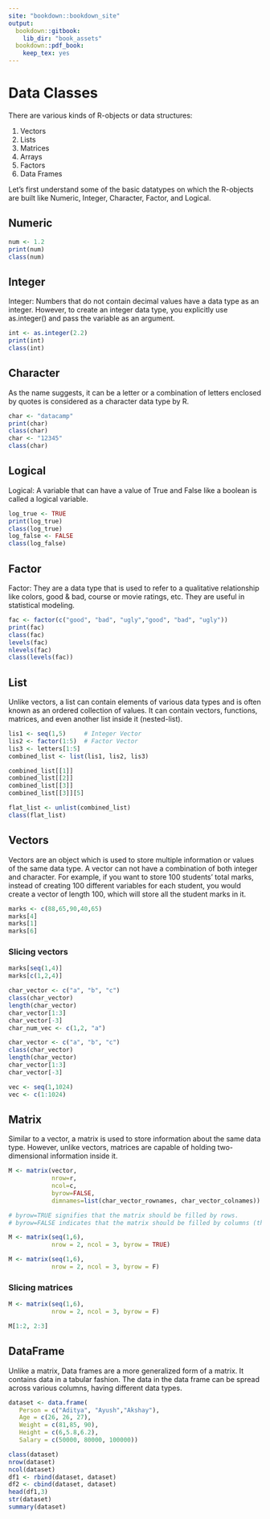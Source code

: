 ---
site: "bookdown::bookdown_site"
output:
  bookdown::gitbook:
    lib_dir: "book_assets"
  bookdown::pdf_book:
    keep_tex: yes
---

# Data Classes

There are various kinds of R-objects or data structures:

1. Vectors
2. Lists
3. Matrices
4. Arrays
5. Factors
6. Data Frames

Let's first understand some of the basic datatypes on which the R-objects are built like Numeric, Integer, Character, Factor, and Logical.


## Numeric
```{r ,eval=FALSE}
num <- 1.2
print(num)
class(num)
```

## Integer
Integer: Numbers that do not contain decimal values have a data type as an integer. However, to create an integer data type, you explicitly use as.integer() and pass the variable as an argument.

```{r ,eval=FALSE}
int <- as.integer(2.2)
print(int)
class(int)
```

## Character

As the name suggests, it can be a letter or a combination of letters enclosed by quotes is considered as a character data type by R.

```{r ,eval=FALSE}
char <- "datacamp"
print(char)
class(char)
char <- "12345"
class(char)
```

## Logical
Logical: A variable that can have a value of True and False like a boolean is called a logical variable.

```{r ,eval=FALSE}
log_true <- TRUE
print(log_true)
class(log_true)
log_false <- FALSE
class(log_false)
```

## Factor

Factor: They are a data type that is used to refer to a qualitative relationship like colors, good & bad, course or movie ratings, etc. They are useful in statistical modeling.

```{r ,eval=FALSE}
fac <- factor(c("good", "bad", "ugly","good", "bad", "ugly"))
print(fac)
class(fac)
levels(fac)
nlevels(fac)
class(levels(fac))
```

## List
Unlike vectors, a list can contain elements of various data types and is often known as an ordered collection of values. It can contain vectors, functions, matrices, and even another list inside it (nested-list).

```{r, eval=FALSE}
lis1 <- seq(1,5)     # Integer Vector
lis2 <- factor(1:5)  # Factor Vector
lis3 <- letters[1:5] 
combined_list <- list(lis1, lis2, lis3)

combined_list[[1]]
combined_list[[2]]
combined_list[[3]]
combined_list[[3]][5]

flat_list <- unlist(combined_list)
class(flat_list)
```

## Vectors
Vectors are an object which is used to store multiple information or values of the same data type. A vector can not have a combination of both integer and character. For example, if you want to store 100 students' total marks, instead of creating 100 different variables for each student, you would create a vector of length 100, which will store all the student marks in it.

```{r ,eval=FALSE}
marks <- c(88,65,90,40,65)
marks[4]
marks[1]
marks[6]
```

### Slicing vectors
```{r ,eval=FALSE}
marks[seq(1,4)]
marks[c(1,2,4)]
```

```{r ,eval=FALSE}
char_vector <- c("a", "b", "c")
class(char_vector)
length(char_vector)
char_vector[1:3]
char_vector[-3]
char_num_vec <- c(1,2, "a")
```
```{r ,eval=FALSE}
char_vector <- c("a", "b", "c")
class(char_vector)
length(char_vector)
char_vector[1:3]
char_vector[-3]
```

```{r ,eval=FALSE}
vec <- seq(1,1024)
vec <- c(1:1024)
```
## Matrix

Similar to a vector, a matrix is used to store information about the same data type. However, unlike vectors, matrices are capable of holding two-dimensional information inside it.

```{r ,eval=FALSE}
M <- matrix(vector, 
            nrow=r, 
            ncol=c, 
            byrow=FALSE, 
            dimnames=list(char_vector_rownames, char_vector_colnames))

# byrow=TRUE signifies that the matrix should be filled by rows. 
# byrow=FALSE indicates that the matrix should be filled by columns (the default).
```


```{r ,eval=FALSE}
M <- matrix(seq(1,6), 
            nrow = 2, ncol = 3, byrow = TRUE)

M <- matrix(seq(1,6), 
            nrow = 2, ncol = 3, byrow = F)
```

### Slicing matrices
```{r ,eval=FALSE}
M <- matrix(seq(1,6), 
            nrow = 2, ncol = 3, byrow = F)

M[1:2, 2:3]
```

## DataFrame

Unlike a matrix, Data frames are a more generalized form of a matrix. It contains data in a tabular fashion. The data in the data frame can be spread across various columns, having different data types. 


```{r ,eval=FALSE}
dataset <- data.frame(
   Person = c("Aditya", "Ayush","Akshay"),
   Age = c(26, 26, 27),
   Weight = c(81,85, 90),
   Height = c(6,5.8,6.2),
   Salary = c(50000, 80000, 100000))

class(dataset)
nrow(dataset) 
ncol(dataset) 
df1 <- rbind(dataset, dataset) 
df2 <- cbind(dataset, dataset)
head(df1,3) 
str(dataset) 
summary(dataset)
```

